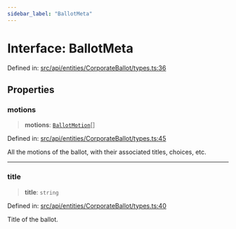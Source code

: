 ```yaml
---
sidebar_label: "BallotMeta"
---
```


# Interface: BallotMeta

Defined in: [src/api/entities/CorporateBallot/types.ts:36](https://github.com/PolymeshAssociation/polymesh-sdk/blob/bee6a2fe7a8ce5db42a6982e793782182cde2153/src/api/entities/CorporateBallot/types.ts#L36)

## Properties

### motions

> **motions**: [`BallotMotion`](BallotMotion.mdx)[]

Defined in: [src/api/entities/CorporateBallot/types.ts:45](https://github.com/PolymeshAssociation/polymesh-sdk/blob/bee6a2fe7a8ce5db42a6982e793782182cde2153/src/api/entities/CorporateBallot/types.ts#L45)

All the motions of the ballot, with their associated titles, choices, etc.

***

### title

> **title**: `string`

Defined in: [src/api/entities/CorporateBallot/types.ts:40](https://github.com/PolymeshAssociation/polymesh-sdk/blob/bee6a2fe7a8ce5db42a6982e793782182cde2153/src/api/entities/CorporateBallot/types.ts#L40)

Title of the ballot.
